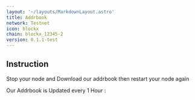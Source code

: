 ```yaml
---
layout: '~/layouts/MarkdownLayout.astro'
title: Addrbook
network: Testnet
icon: blockx
chain: blockx_12345-2
version: 0.1.1-test
---
```

## Instruction

Stop your node and Download our addrbook then restart your node again

Our Addrbook is Updated every 1 Hour : 

```

```